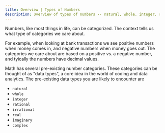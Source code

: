 ```yaml
---
title: Overview | Types of Numbers
description: Overview of types of numbers -- natural, whole, integer, rational, irrational, real, imaginary, and complex.
---
```


Numbers, like most things in life, can be categorized. The context tells us what type of categories we care about.

For example, when looking at bank transactions we see positive numbers when money comes in, and negative numbers when money goes out. The categories we care about are based on a positive vs. a negative number, and tyically the numbers have decimal values. 

Math has several pre-existing number categories. These categories can be thought of as "data types", a core idea in the world of coding and data analytics. The pre-existing data types you are likely to encounter are 

- `natural`
- `whole`
- `integer`
- `rational`
- `irrational`
- `real`
- `imaginary`
- `complex`
